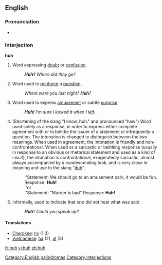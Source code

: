 ==English==
[[Category:English palindromes]]
===Pronunciation===

*{{audio|en-us-huh.ogg|Audio (US)}}

===Interjection===
'''huh'''
# Word expressing [[doubt]] or [[confusion]].
#:'''''Huh?''' Where did they go?''
# Word used to [[reinforce]] a [[question]].
#:''Where were you last night?  '''Huh'''?''
# Word used to express [[amusement]] or subtle [[surprise]].
#: '''''Huh!'''  I'm sure I locked it when I left.''
#<!--is this regional?--> (Shortening of the slang "I know, huh." and pronounced "haw") Word used solely as a response, in order to express either complete agreement with or to belittle the issuer of a statement or infrequently a question. The intonation is changed to distinguish between the two meanings. When used in agreement, the intonation is friendly and non-confrontational. When used as a sarcastic or belittling response (usually in response to an obvious or rhetorical statement and used as a kind of insult), the intonation is confrontational, exageratedly sarcastic, almost always accompanied by a condescending look, and is very close in meaning and use to the slang "[[duh]]".
#:''Statement: We should go to an amusement park, it would be fun. Response: '''Huh!'''
#:''or
#:''Statement: "Murder is bad" Response: '''Huh!'''
#Informally, used to indicate that one did not hear what was said.
#:'''''Huh'''?  Could you speak up?''

====Translations====
*[[Cherokee]]: [[hv]] (1,3)
*[[Vietnamese]]: [[hả]] (2), [[a|a!]] (3)

[[Category:Interjections]]

[[fr:huh]]
[[vi:huh]]
[[zh:huh]]